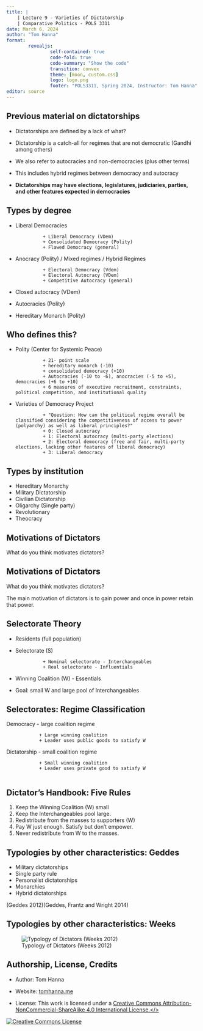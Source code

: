 ```yaml
---
title: |
    | Lecture 9 - Varieties of Dictatorship
    | Comparative Politics - POLS 3311
date: March 6, 2024
author: "Tom Hanna"
format: 
        revealjs:
                self-contained: true
                code-fold: true
                code-summary: "Show the code"
                transition: convex
                theme: [moon, custom.css]
                logo: logo.png
                footer: "POLS3311, Spring 2024, Instructor: Tom Hanna"
editor: source
---
```


## Previous material on dictatorships

-   Dictatorships are defined by a lack of what?

-   Dictatorship is a catch-all for regimes that are not democratic (Gandhi among others)

-   We also refer to autocracies and non-democracies (plus other terms)

-   This includes hybrid regimes between democracy and autocracy

-   **Dictatorships may have elections, legislatures, judiciaries, parties, and other features expected in democracies**

## Types by degree

-   Liberal Democracies

    ```         
              + Liberal Democracy (VDem)
              + Consolidated Democracy (Polity)
              + Flawed Democracy (general)
    ```

-   Anocracy (Polity) / Mixed regimes / Hybrid Regimes

    ```         
              + Electoral Democracy (Vdem)
              + Electoral Autocracy (VDem)
              + Competitive Autocracy (general)
    ```

-   Closed autocracy (VDem)

-   Autocracies (Polity)

-   Hereditary Monarch (Polity)

## Who defines this?

-   Polity (Center for Systemic Peace)

    ```         
              + 21- point scale
              + hereditary monarch (-10)
              + consolidated democracy (+10)
              + Autocracies (-10 to -6), anocracies (-5 to +5), democracies (+6 to +10)
              + 6 measures of executive recruitment, constraints, political competition, and institutional quality
    ```

-   Varieties of Democracy Project

    ```         
              + "Question: How can the political regime overall be classified considering the competitiveness of access to power (polyarchy) as well as liberal principles?"
              + 0: Closed autocracy 
              + 1: Electoral autocracy (multi-party elections)
              + 2: Electoral democracy (free and fair, multi-party elections, lacking other features of liberal democracy)
              + 3: Liberal democracy
    ```

## Types by institution

-   Hereditary Monarchy
-   Military Dictatorship
-   Civilian Dictatorship
-   Oligarchy (Single party)
-   Revolutionary
-   Theocracy

## Motivations of Dictators

What do you think motivates dictators?

## Motivations of Dictators

What do you think motivates dictators?

The main motivation of dictators is to gain power and once in power retain that power.

## Selectorate Theory

-   Residents (full population)

-   Selectorate (S)

    ```         
              + Nominal selectorate - Interchangeables 
              + Real selectorate - Influentials 
    ```

-   Winning Coalition (W) - Essentials

-   Goal: small W and large pool of Interchangeables

## Selectorates: Regime Classification

Democracy - large coalition regime

```         
            + Large winning coalition
            + Leader uses public goods to satisfy W
```

Dictatorship - small coalition regime

```         
            + Small winning coalition
            + Leader uses private good to satisfy W
            
```

## Dictator's Handbook: Five Rules

1.  Keep the Winning Coalition (W) small
2.  Keep the Interchangeables pool large.
3.  Redistribute from the masses to supporters (W)
4.  Pay W just enough. Satisfy but don't empower.
5.  Never redistribute from W to the masses.

## Typologies by other characteristics: Geddes

-   Military dictatorships
-   Single party rule
-   Personalist dictatorships
-   Monarchies
-   Hybrid dictatorships

(Geddes 2012)(Geddes, Frantz and Wright 2014)

## Typologies by other characteristics: Weeks

![Typology of Dictators (Weeks 2012)](weeks_typology.jpg)





## Authorship, License, Credits

- Author: Tom Hanna

- Website: <a href="https://tom-hanna.org/">tomhanna.me</a>

- License: This work is licensed under a <a href= "http://creativecommons.org/licenses/by-nc-sa/4.0/">Creative Commons Attribution-NonCommercial-ShareAlike 4.0 International License.</>

<a href= "http://creativecommons.org/licenses/by-nc-sa/4.0/">![Creative Commons License](creative_commons_license.png)</a>
